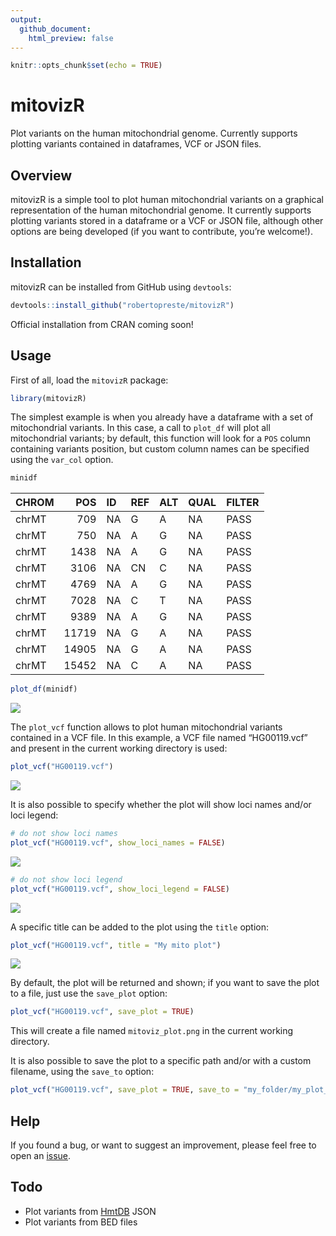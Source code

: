 ```yaml
---
output: 
  github_document: 
    html_preview: false
---
```


```r
knitr::opts_chunk$set(echo = TRUE)
```

# mitovizR  

Plot variants on the human mitochondrial genome. Currently supports plotting variants contained in dataframes, VCF or JSON files.  

## Overview  

mitovizR is a simple tool to plot human mitochondrial variants on a graphical representation of the human mitochondrial genome. It currently supports plotting variants stored in a dataframe or a VCF or JSON file, although other options are being developed (if you want to contribute, you're welcome!).  

## Installation  

mitovizR can be installed from GitHub using `devtools`:  

```r
devtools::install_github("robertopreste/mitovizR")
```

Official installation from CRAN coming soon!  

## Usage  

First of all, load the `mitovizR` package:  

```r
library(mitovizR)
```

The simplest example is when you already have a dataframe with a set of mitochondrial variants. In this case, a call to `plot_df` will plot all mitochondrial variants; by default, this function will look for a `POS` column containing variants position, but custom column names can be specified using the `var_col` option.  

```r
minidf 
```

|CHROM |   POS|ID |REF |ALT |QUAL |FILTER |
|:-----|-----:|:--|:---|:---|:----|:------|
|chrMT |   709|NA |G   |A   |NA   |PASS   |
|chrMT |   750|NA |A   |G   |NA   |PASS   |
|chrMT |  1438|NA |A   |G   |NA   |PASS   |
|chrMT |  3106|NA |CN  |C   |NA   |PASS   |
|chrMT |  4769|NA |A   |G   |NA   |PASS   |
|chrMT |  7028|NA |C   |T   |NA   |PASS   |
|chrMT |  9389|NA |A   |G   |NA   |PASS   |
|chrMT | 11719|NA |G   |A   |NA   |PASS   |
|chrMT | 14905|NA |G   |A   |NA   |PASS   |
|chrMT | 15452|NA |C   |A   |NA   |PASS   |

```r
plot_df(minidf)
```

![](man/figures/mitoviz_plot_df.png)

The `plot_vcf` function allows to plot human mitochondrial variants contained in a VCF file. In this example, a VCF file named "HG00119.vcf" and present in the current working directory is used:  

```r
plot_vcf("HG00119.vcf")
```

![](man/figures/mitoviz_plot_vcf.png)

It is also possible to specify whether the plot will show loci names and/or loci legend:  

```r
# do not show loci names
plot_vcf("HG00119.vcf", show_loci_names = FALSE)
```

![](man/figures/mitoviz_plot_no_loci_names.png)

```r
# do not show loci legend 
plot_vcf("HG00119.vcf", show_loci_legend = FALSE)
```

![](man/figures/mitoviz_plot_no_loci_legend.png)

A specific title can be added to the plot using the `title` option:  

```r
plot_vcf("HG00119.vcf", title = "My mito plot")
```

![](man/figures/mitoviz_plot_title.png)


By default, the plot will be returned and shown; if you want to save the plot to a file, just use the `save_plot` option:  

```r
plot_vcf("HG00119.vcf", save_plot = TRUE)
```

This will create a file named `mitoviz_plot.png` in the current working directory.  

It is also possible to save the plot to a specific path and/or with a custom filename, using the `save_to` option:  

```r
plot_vcf("HG00119.vcf", save_plot = TRUE, save_to = "my_folder/my_plot_name.png")
```


## Help  

If you found a bug, or want to suggest an improvement, please feel free to open an [issue](https://github.com/robertopreste/mitovizR/issues).  

## Todo  

* Plot variants from [HmtDB](https://www.hmtdb.uniba.it) JSON  
* Plot variants from BED files  

